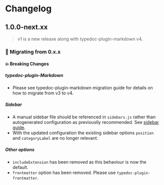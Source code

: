 # Changelog

## 1.0.0-next.xx

> v1 is a new release along with typedoc-plugin-markdown v4.

### 🚀 Migrating from 0.x.x

#### 💥 Breaking Changes

##### typedoc-plugin-Markdown

- Please see typedoc-plugin-markdown migration guide for details on how to migrate from v3 to v4.

##### Sidebar

- A manual sidebar file should be referenced in `sidebars.js` rather than autogenerated configuration as previouslly recommended. See [sidebar guide](/plugins/docusaurus/guide/sidebar).
- With the updated configuration the existing sidebar options `position` and `categoryLabel` are no longer relevant.

##### Other options

- `includeExtension` has been removed as this behaviour is now the default.
- `frontmatter` option has been removed. Please use `typedoc-plugin-frontmatter`.
